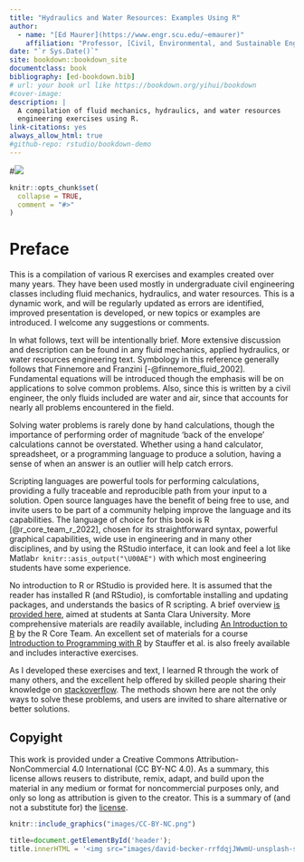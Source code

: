 ```yaml
--- 
title: "Hydraulics and Water Resources: Examples Using R"
author: 
  - name: "[Ed Maurer](https://www.engr.scu.edu/~emaurer)"
    affiliation: "Professor, [Civil, Environmental, and Sustainable Engineering Department, Santa Clara University](https://www.scu.edu/engineering/academic-programs/engineering/ce/)"
date: "`r Sys.Date()`"
site: bookdown::bookdown_site
documentclass: book
bibliography: [ed-bookdown.bib]
# url: your book url like https://bookdown.org/yihui/bookdown
#cover-image: 
description: |
  A compilation of fluid mechanics, hydraulics, and water resources 
  engineering exercises using R.
link-citations: yes
always_allow_html: true
#github-repo: rstudio/bookdown-demo
---
```


#![](images/david-becker-rrfdqjJWwmU-unsplash.jpg)

```r
knitr::opts_chunk$set(
  collapse = TRUE,
  comment = "#>"
)
```

# Preface {-}

This is a compilation of various R exercises and examples created over many years. They have been used mostly in undergraduate civil engineering classes including fluid mechanics, hydraulics, and water resources. This is a dynamic work, and will be regularly updated as errors are identified, improved presentation is developed, or new topics or examples are introduced. I welcome any suggestions or comments.

In what follows, text will be intentionally brief. More extensive discussion and description can be found in any fluid mechanics, applied hydraulics, or water resources engineering text. Symbology in this reference generally follows that Finnemore and Franzini [-@finnemore_fluid_2002]. Fundamental equations will be introduced though the emphasis will be on applications to solve common problems. Also, since this is written by a civil engineer, the only fluids included are water and air, since that accounts for nearly all problems encountered in the field.

Solving water problems is rarely done by hand calculations, though the importance of performing order of magnitude 'back of the envelope' calculations cannot be overstated. Whether using a hand calculator, spreadsheet, or a programming language to produce a solution, having a sense of when an answer is an outlier will help catch errors. 

Scripting languages are powerful tools for performing calculations, providing a fully traceable and reproducible path from your input to a solution. Open source languages have the benefit of being free to use, and invite users to be part of a community helping improve the language and its capabilities. The language of choice for this book is R [@r_core_team_r_2022], chosen for its straightforward syntax, powerful graphical capabilities, wide use in engineering and in many other disciplines, and by using the RStudio interface, it can look and feel a lot like Matlab`r knitr::asis_output("\U00AE")` with which most engineering students have some experience.

No introduction to R or RStudio is provided here. It is assumed that the reader has installed R (and RStudio), is comfortable installing and updating packages, and understands the basics of R scripting. A brief overview [is provided here](https://www.engr.scu.edu/~emaurer/shared/R-intro/), aimed at students at Santa Clara University. More comprehensive materials are readily available, including [An Introduction to R](https://cran.r-project.org/doc/manuals/R-intro.html) by the R Core Team. An excellent set of materials for a course [Introduction to Programming with R](https://discdown.org/rprogramming/) by Stauffer et al. is also freely available and includes interactive exercises.

As I developed these exercises and text, I learned R through the work of many others, and the excellent help offered by skilled people sharing their knowledge on [stackoverflow](https://stackoverflow.com/questions/tagged/r). The methods shown here are not the only ways to solve these problems, and users are invited to share alternative or better solutions.

## Copyight {-}

This work is provided under a Creative Commons Attribution-NonCommercial 4.0 International (CC BY-NC 4.0). As a summary, this license allows reusers to distribute, remix, adapt, and build upon the material in any medium or format for noncommercial purposes only, and only so long as attribution is given to the creator. This is a summary of (and not a substitute for) the [license](https://creativecommons.org/licenses/by-nc/4.0/legalcode).
``` r
knitr::include_graphics("images/CC-BY-NC.png") 
```

```js
title=document.getElementById('header');
title.innerHTML = '<img src="images/david-becker-rrfdqjJWwmU-unsplash-sm.jpg" alt="Cover Image">' + title.innerHTML
```
